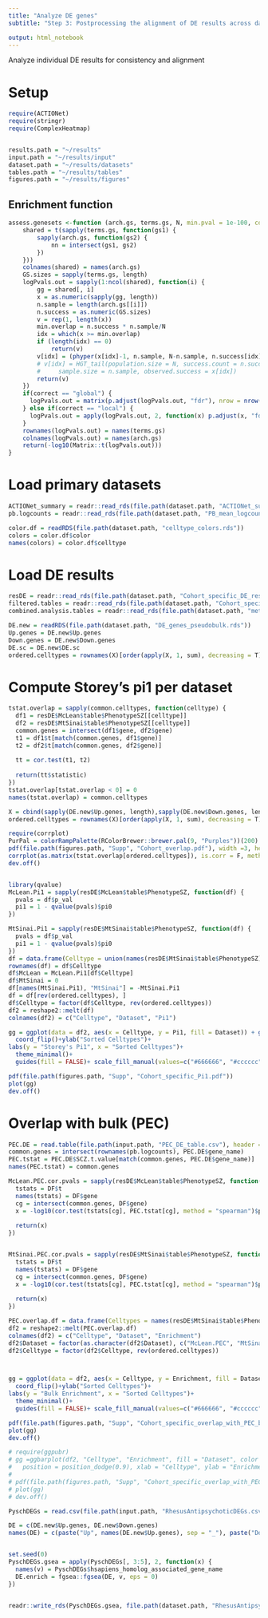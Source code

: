 ```yaml
---
title: "Analyze DE genes"
subtitle: "Step 3: Postprocessing the alignment of DE results across datasets"

output: html_notebook
---
```


Analyze individual DE results for consistency and alignment


# Setup
```r
require(ACTIONet)
require(stringr)
require(ComplexHeatmap)


results.path = "~/results"
input.path = "~/results/input"
dataset.path = "~/results/datasets"
tables.path = "~/results/tables"
figures.path = "~/results/figures"


```


## Enrichment function
```r
assess.genesets <-function (arch.gs, terms.gs, N, min.pval = 1e-100, correct = "none"){
    shared = t(sapply(terms.gs, function(gs1) {
        sapply(arch.gs, function(gs2) {
            nn = intersect(gs1, gs2)
        })
    }))
    colnames(shared) = names(arch.gs)
    GS.sizes = sapply(terms.gs, length)
    logPvals.out = sapply(1:ncol(shared), function(i) {
        gg = shared[, i]
        x = as.numeric(sapply(gg, length))
        n.sample = length(arch.gs[[i]])
        n.success = as.numeric(GS.sizes)
        v = rep(1, length(x))
        min.overlap = n.success * n.sample/N
        idx = which(x >= min.overlap)
        if (length(idx) == 0) 
            return(v)
        v[idx] = (phyper(x[idx]-1, n.sample, N-n.sample, n.success[idx], lower.tail = F))
        # v[idx] = HGT_tail(population.size = N, success.count = n.success[idx], 
        #     sample.size = n.sample, observed.success = x[idx])
        return(v)
    })
    if(correct == "global") {
      logPvals.out = matrix(p.adjust(logPvals.out, "fdr"), nrow = nrow(logPvals.out))
    } else if(correct == "local") {
      logPvals.out = apply(logPvals.out, 2, function(x) p.adjust(x, "fdr"))
    }
    rownames(logPvals.out) = names(terms.gs)
    colnames(logPvals.out) = names(arch.gs)
    return(-log10(Matrix::t(logPvals.out)))
}
```

# Load primary datasets
```r
ACTIONet_summary = readr::read_rds(file.path(dataset.path, "ACTIONet_summary_filtered_individuals.rds"))
pb.logcounts = readr::read_rds(file.path(dataset.path, "PB_mean_logcounts_final.RDS"))

color.df = readRDS(file.path(dataset.path, "celltype_colors.rds"))
colors = color.df$color
names(colors) = color.df$celltype

```

# Load DE results
```r
resDE = readr::read_rds(file.path(dataset.path, "Cohort_specific_DE_results.rds"))
filtered.tables = readr::read_rds(file.path(dataset.path, "Cohort_specific_DE_results_filtered.rds"))
combined.analysis.tables = readr::read_rds(file.path(dataset.path, "meta_analysis_results.rds"))

DE.new = readRDS(file.path(dataset.path, "DE_genes_pseudobulk.rds"))
Up.genes = DE.new$Up.genes
Down.genes = DE.new$Down.genes
DE.sc = DE.new$DE.sc
ordered.celltypes = rownames(X)[order(apply(X, 1, sum), decreasing = T)]

```



# Compute Storey's pi1 per dataset
```r
tstat.overlap = sapply(common.celltypes, function(celltype) {
  df1 = resDE$McLean$table$PhenotypeSZ[[celltype]]
  df2 = resDE$MtSinai$table$PhenotypeSZ[[celltype]]
  common.genes = intersect(df1$gene, df2$gene)
  t1 = df1$t[match(common.genes, df1$gene)]  
  t2 = df2$t[match(common.genes, df2$gene)]  
  
  tt = cor.test(t1, t2)
  
  return(tt$statistic)
})
tstat.overlap[tstat.overlap < 0] = 0
names(tstat.overlap) = common.celltypes

X = cbind(sapply(DE.new$Up.genes, length),sapply(DE.new$Down.genes, length))
ordered.celltypes = rownames(X)[order(apply(X, 1, sum), decreasing = T)]

require(corrplot)
PurPal = colorRampPalette(RColorBrewer::brewer.pal(9, "Purples"))(200)
pdf(file.path(figures.path, "Supp", "Cohort_overlap.pdf"), width =3, height = 7)
corrplot(as.matrix(tstat.overlap[ordered.celltypes]), is.corr = F, method = "pie", col = PurPal, cl.length = 5, outline = T, tl.col = "black", p.mat = as.matrix(p.adjust(pnorm(tstat.overlap[ordered.celltypes], lower.tail = F), "fdr")), insig = "blank", sig.level = 0.05)
dev.off()


library(qvalue)
McLean.Pi1 = sapply(resDE$McLean$table$PhenotypeSZ, function(df) {
  pvals = df$p_val
  pi1 = 1 - qvalue(pvals)$pi0
})

MtSinai.Pi1 = sapply(resDE$MtSinai$table$PhenotypeSZ, function(df) {
  pvals = df$p_val
  pi1 = 1 - qvalue(pvals)$pi0
})
df = data.frame(Celltype = union(names(resDE$MtSinai$table$PhenotypeSZ), names(resDE$McLean$table$PhenotypeSZ)))
rownames(df) = df$Celltype
df$McLean = McLean.Pi1[df$Celltype]
df$MtSinai = 0
df[names(MtSinai.Pi1), "MtSinai"] = -MtSinai.Pi1
df = df[rev(ordered.celltypes), ]
df$Celltype = factor(df$Celltype, rev(ordered.celltypes))
df2 = reshape2::melt(df)
colnames(df2) = c("Celltype", "Dataset", "Pi1")

gg = ggplot(data = df2, aes(x = Celltype, y = Pi1, fill = Dataset)) + geom_bar(stat = "identity")+
  coord_flip()+ylab("Sorted Celltypes")+
labs(y = "Storey's Pi1", x = "Sorted Celltypes")+
  theme_minimal()+
  guides(fill = FALSE)+ scale_fill_manual(values=c("#666666", "#cccccc")) + theme(axis.text.y = element_text(face="bold", color=colors[levels(df$Celltype)], size=12, angle=0), axis.text.x = element_text(face="bold", color="black", size=12, angle=0), axis.title = element_text(face="bold", size=14, angle=0)) + ylim(c(-0.4, 0.4))

pdf(file.path(figures.path, "Supp", "Cohort_specific_Pi1.pdf"))
plot(gg)
dev.off()


```

# Overlap with bulk (PEC)
```r
PEC.DE = read.table(file.path(input.path, "PEC_DE_table.csv"), header = T)
common.genes = intersect(rownames(pb.logcounts), PEC.DE$gene_name)
PEC.tstat = PEC.DE$SCZ.t.value[match(common.genes, PEC.DE$gene_name)]
names(PEC.tstat) = common.genes

McLean.PEC.cor.pvals = sapply(resDE$McLean$table$PhenotypeSZ, function(DF) {
  tstats = DF$t
  names(tstats) = DF$gene
  cg = intersect(common.genes, DF$gene)
  x = -log10(cor.test(tstats[cg], PEC.tstat[cg], method = "spearman")$p.value)
  
  return(x)
})


MtSinai.PEC.cor.pvals = sapply(resDE$MtSinai$table$PhenotypeSZ, function(DF) {
  tstats = DF$t
  names(tstats) = DF$gene
  cg = intersect(common.genes, DF$gene)
  x = -log10(cor.test(tstats[cg], PEC.tstat[cg], method = "spearman")$p.value)
  
  return(x)
})

PEC.overlap.df = data.frame(Celltypes = names(resDE$MtSinai$table$PhenotypeSZ), McLean.PEC = McLean.PEC.cor.pvals[names(resDE$MtSinai$table$PhenotypeSZ)], MtSinai.PEC = -MtSinai.PEC.cor.pvals[names(resDE$MtSinai$table$PhenotypeSZ)])
df2 = reshape2::melt(PEC.overlap.df)
colnames(df2) = c("Celltype", "Dataset", "Enrichment")
df2$Dataset = factor(as.character(df2$Dataset), c("McLean.PEC", "MtSinai.PEC"))
df2$Celltype = factor(df2$Celltype, rev(ordered.celltypes))



gg = ggplot(data = df2, aes(x = Celltype, y = Enrichment, fill = Dataset)) + geom_bar(stat = "identity")+
  coord_flip()+ylab("Sorted Celltypes")+
labs(y = "Bulk Enrichment", x = "Sorted Celltypes")+
  theme_minimal()+
  guides(fill = FALSE)+ scale_fill_manual(values=c("#666666", "#cccccc")) + theme(axis.text.y = element_text(face="bold", color=colors[levels(df$Celltype)], size=12, angle=0), axis.text.x = element_text(face="bold", color="black", size=12, angle=0), axis.title = element_text(face="bold", size=14, angle=0))

pdf(file.path(figures.path, "Supp", "Cohort_specific_overlap_with_PEC_bulk.pdf"))
plot(gg)
dev.off()

# require(ggpubr)
# gg =ggbarplot(df2, "Celltype", "Enrichment", fill = "Dataset", color = "black", palette = c("#666666", "#cccccc"),
#   position = position_dodge(0.9), xlab = "Celltype", ylab = "Enrichment")+ theme(axis.text.x = element_text(face="bold", size=8, angle=90,hjust=0.95,vjust=0.2, color = colors[levels(df2$Celltype)]), axis.text.y = element_text(face="bold", size=12, angle=0), axis.title = element_text(face="bold", size=18, angle=0))
# 
# pdf(file.path(figures.path, "Supp", "Cohort_specific_overlap_with_PEC_bulk.pdf"))
# plot(gg)
# dev.off()

```


```r
PyschDEGs = read.csv(file.path(input.path, "RhesusAntipsychoticDEGs.csv"), sep=",")

DE = c(DE.new$Up.genes, DE.new$Down.genes)
names(DE) = c(paste("Up", names(DE.new$Up.genes), sep = "_"), paste("Down", names(DE.new$Down.genes), sep = "_"))


set.seed(0)
PyschDEGs.gsea = apply(PyschDEGs[, 3:5], 2, function(x) {
  names(v) = PyschDEGs$hsapiens_homolog_associated_gene_name
  DE.enrich = fgsea::fgsea(DE, v, eps = 0)
})


readr::write_rds(PyschDEGs.gsea, file.path(dataset.path, "RhesusAntipsychoticDEGs_vs_DEGs_fgsea.rds"))


```


